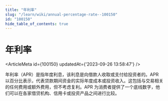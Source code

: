 ```yaml
---
title: "年利率"
slug: "/learn/wiki/annual-percentage-rate--100150"
id: "100150"
hide_table_of_contents: true
---
```



# 年利率

<ArticleMeta id={100150} updatedAt={'2023-09-26 13:58:47'} />
<div className='border-solid border-b border-t-0 my-4 border-[var(--ifm-color-gray-300)]' />

年利率（APR）是指年度利息，该利息是向借款人收取或支付给投资者的。APR 以百分比表示，代表贷款期间资金的实际年度成本或投资收入。这包括与交易相关的任何费用或额外费用，但不考虑复利。APR 为消费者提供了一个底线数字，他们可以在各家借贷机构、信用卡或投资产品之间进行比较。
